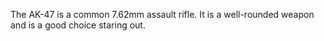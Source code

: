 The AK-47 is a common 7.62mm assault rifle. It is a well-rounded weapon and is a good choice staring out.
